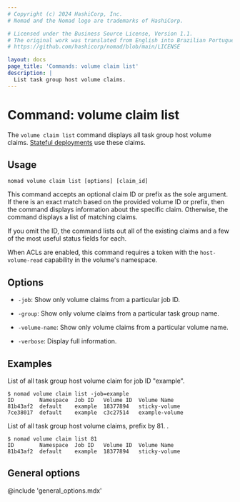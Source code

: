 ```yaml
---
# Copyright (c) 2024 HashiCorp, Inc.
# Nomad and the Nomad logo are trademarks of HashiCorp.

# Licensed under the Business Source License, Version 1.1.
# The original work was translated from English into Brazilian Portuguese.
# https://github.com/hashicorp/nomad/blob/main/LICENSE

layout: docs
page_title: 'Commands: volume claim list'
description: |
  List task group host volume claims.
---
```


# Command: volume claim list

The `volume claim list` command displays all task group host volume claims.
[Stateful deployments][stateful deployments] use these claims.

## Usage

```plaintext
nomad volume claim list [options] [claim_id]
```

This command accepts an optional claim ID or prefix as the sole argument. If
there is an exact match based on the provided volume ID or prefix, then
the command displays information about the specific claim. Otherwise, the command
displays a list of matching claims.

If you omit the ID, the command lists out all of the existing claims and a
few of the most useful status fields for each.

When ACLs are enabled, this command requires a token with the `host-volume-read`
capability in the volume's namespace.

## Options

- `-job`: Show only volume claims from a particular job ID.

- `-group`: Show only volume claims from a particular task group name.

- `-volume-name`: Show only volume claims from a particular volume name.

- `-verbose`: Display full information.

## Examples

List of all task group host volume claim for job ID "example".

```shell-session
$ nomad volume claim list -job=example
ID        Namespace  Job ID   Volume ID  Volume Name
81b43af2  default    example  18377894   sticky-volume
7ce38017  default    example  c3c27514   example-volume
```

List of all task group host volume claims, prefix by 81.
.
```shell-session
$ nomad volume claim list 81
ID        Namespace  Job ID   Volume ID  Volume Name
81b43af2  default    example  18377894   sticky-volume
```

## General options

@include 'general_options.mdx'

[stateful deployments]: /nomad/docs/concepts/stateful-deployments
